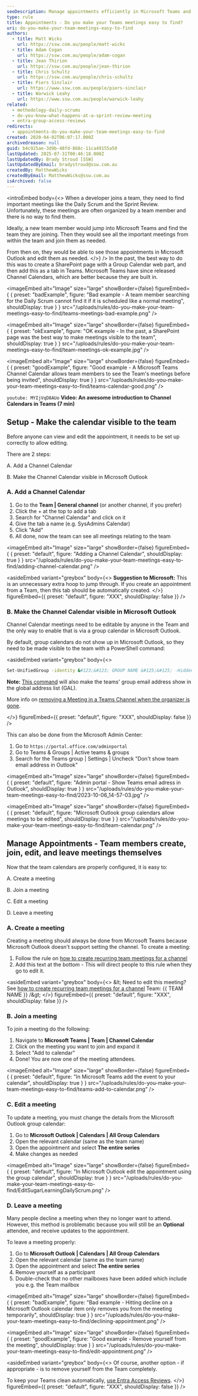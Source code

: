 ```yaml
---
seoDescription: Manage appointments efficiently in Microsoft Teams and Outlook by creating, joining, editing, and leaving meetings easily.
type: rule
title: Appointments - Do you make your Teams meetings easy to find?
uri: do-you-make-your-team-meetings-easy-to-find
authors:
  - title: Matt Wicks
    url: https://ssw.com.au/people/matt-wicks
  - title: Adam Cogan
    url: https://ssw.com.au/people/adam-cogan
  - title: Jean Thirion
    url: https://ssw.com.au/people/jean-thirion
  - title: Chris Schultz
    url: https://ssw.com.au/people/chris-schultz
  - title: Piers Sinclair
    url: https://www.ssw.com.au/people/piers-sinclair
  - title: Warwick Leahy
    url: https://www.ssw.com.au/people/warwick-leahy
related:
  - methodology-daily-scrums
  - do-you-know-what-happens-at-a-sprint-review-meeting
  - entra-group-access-reviews
redirects:
  - appointments-do-you-make-your-team-meetings-easy-to-find
created: 2020-04-02T06:07:17.000Z
archivedreason: null
guid: b4c925ae-3d9b-48fd-868c-11ca49155a50
lastUpdated: 2025-07-31T00:46:18.000Z
lastUpdatedBy: Brady Stroud [SSW]
lastUpdatedByEmail: bradystroud@ssw.com.au
createdBy: MatthewWicks
createdByEmail: MatthewWicks@ssw.com.au
isArchived: false
---
```


<introEmbed
  body={<>
When a developer joins a team, they need to find important meetings like the Daily Scrum and the Sprint Review. Unfortunately, these meetings are often organized by a team member and there is no way to find them.

Ideally, a new team member would jump into Microsoft Teams and find the team they are joining. Then they would see all the important meetings from within the team and join them as needed.

From then on, they would be able to see those appointments in Microsoft Outlook and edit them as needed.
  </>}
/>
In the past, the best way to do this was to create a SharePoint page with a Group Calendar web part, and then add this as a tab in Teams. Microsoft Teams have since released Channel Calendars, which are better because they are built in.

<imageEmbed
  alt="Image"
  size="large"
  showBorder={false}
  figureEmbed={ {
    preset: "badExample",
    figure: "Bad example - A team member searching for the Daily Scrum cannot find it if it is scheduled like a normal meeting",
    shouldDisplay: true
  } }
  src="/uploads/rules/do-you-make-your-team-meetings-easy-to-find/teams-meetings-bad-example.png"
/>

<imageEmbed
  alt="Image"
  size="large"
  showBorder={false}
  figureEmbed={ {
    preset: "okExample",
    figure: "OK example - In the past, a SharePoint page was the best way to make meetings visible to the team",
    shouldDisplay: true
  } }
  src="/uploads/rules/do-you-make-your-team-meetings-easy-to-find/team-meetings-ok-example.jpg"
/>

<imageEmbed
  alt="Image"
  size="large"
  showBorder={false}
  figureEmbed={ {
    preset: "goodExample",
    figure: "Good example - A Microsoft Teams Channel Calendar allows team members to see the Team's meetings before being invited",
    shouldDisplay: true
  } }
  src="/uploads/rules/do-you-make-your-team-meetings-easy-to-find/teams-calendar-good.png"
/>

`youtube: MYIjVqD8AUo`
**Video: An awesome introduction to Channel Calendars in Teams (7 min)**

## Setup - Make the calendar visible to the team

Before anyone can view and edit the appointment, it needs to be set up correctly to allow editing.

There are 2 steps:

A. Add a Channel Calendar

B. Make the Channel Calendar visible in Microsoft Outlook

### A. Add a Channel Calendar

1. Go to the **Team | General channel** (or another channel, if you prefer)
2. Click the + at the top to add a tab
3. Search for "Channel Calendar" and click on it
4. Give the tab a name (e.g. SysAdmins Calendar)
5. Click "Add"
6. All done, now the team can see all meetings relating to the team


<imageEmbed
  alt="Image"
  size="large"
  showBorder={false}
  figureEmbed={ {
    preset: "default",
    figure: "Adding a Channel Calendar",
    shouldDisplay: true
  } }
  src="/uploads/rules/do-you-make-your-team-meetings-easy-to-find/adding-channel-calendar.png"
/>

<asideEmbed
  variant="greybox"
  body={<>
    **Suggestion to Microsoft:** This is an unnecessary extra hoop to jump through. If you create an appointment from a Team, then this tab should be automatically created.
  </>}
  figureEmbed={{
    preset: "default",
    figure: "XXX",
    shouldDisplay: false
  }}
/>

### B. Make the Channel Calendar visible in Microsoft Outlook

Channel Calendar meetings need to be editable by anyone in the Team and the only way to enable that is via a group calendar in Microsoft Outlook.

By default, group calendars do not show up in Microsoft Outlook, so they need to be made visible to the team with a PowerShell command:

<asideEmbed
  variant="greybox"
  body={<>
    
```bash
Set-UnifiedGroup -identity &#123;&#123; GROUP NAME &#125;&#125; -HiddenFromExchangeClientsEnabled:$False
```

**Note:** [This command](https://learn.microsoft.com/en-us/powershell/module/exchange/set-unifiedgroup?view=exchange-ps#-hiddenfromexchangeclientsenabled&WT.mc_id=M365-MVP-33518) will also make the teams' group email address show in the global address list (GAL).

More info on [removing a Meeting in a Teams Channel when the organizer is gone](https://techcommunity.microsoft.com/t5/microsoft-teams/removing-a-meeting-in-a-teams-channel-when-the-organizer-is-gone/m-p/2106354?WT.mc_id=M365-MVP-33518).

  </>}
  figureEmbed={{
    preset: "default",
    figure: "XXX",
    shouldDisplay: false
  }}
/>

This can also be done from the Microsoft Admin Center:

1. Go to `https://portal.office.com/adminportal`
2. Go to Teams & Groups | Active teams & groups
3. Search for the Teams group | Settings | Uncheck "Don't show team email address in Outlook"


<imageEmbed
  alt="Image"
  size="large"
  showBorder={false}
  figureEmbed={ {
    preset: "default",
    figure: "Admin portal - Show Teams email adress in Outlook",
    shouldDisplay: true
  } }
  src="/uploads/rules/do-you-make-your-team-meetings-easy-to-find/2023-10-06_14-57-03.jpg"
/>


<imageEmbed
  alt="Image"
  size="large"
  showBorder={false}
  figureEmbed={ {
    preset: "default",
    figure: "Microsoft Outlook group calendars allow meetings to be edited",
    shouldDisplay: true
  } }
  src="/uploads/rules/do-you-make-your-team-meetings-easy-to-find/team-calendar.png"
/>

## Manage Appointments - Team members create, join, edit, and leave meetings themselves

Now that the team calendars are properly configured, it is easy to:

A. Create a meeting

B. Join a meeting

C. Edit a meeting

D. Leave a meeting

### A. Create a meeting

Creating a meeting should always be done from Microsoft Teams because Microsoft Outlook doesn't support setting the channel. To create a meeting:

1. Follow the rule on [how to create recurring team meetings for a channel](/create-recurring-teams-meetings-for-a-channel)
2. Add this text at the bottom - This will direct people to this rule when they go to edit it.

<asideEmbed
  variant="greybox"
  body={<>
    \&lt; Need to edit this meeting? See [how to create recurring team meetings for a channel](/do-you-make-your-team-meetings-easy-to-find/#c-edit-a-meeting) Team: &#123;&#123; TEAM NAME &#125;&#125; /\&gt;
  </>}
  figureEmbed={{
    preset: "default",
    figure: "XXX",
    shouldDisplay: false
  }}
/>

### B. Join a meeting

To join a meeting do the following:

1. Navigate to **Microsoft Teams | Team | Channel Calendar**
2. Click on the meeting you want to join and expand it
3. Select "Add to calendar"
4. Done! You are now one of the meeting attendees.


<imageEmbed
  alt="Image"
  size="large"
  showBorder={false}
  figureEmbed={ {
    preset: "default",
    figure: "In Microsoft Teams add the event to your calendar",
    shouldDisplay: true
  } }
  src="/uploads/rules/do-you-make-your-team-meetings-easy-to-find/teams-add-to-calendar.png"
/>

### C. Edit a meeting

To update a meeting, you must change the details from the Microsoft Outlook group calendar:

1. Go to **Microsoft Outlook | Calendars | All Group Calendars**
2. Open the relevant calendar (same as the team name)
3. Open the appointment and select **The entire series**
4. Make changes as needed


<imageEmbed
  alt="Image"
  size="large"
  showBorder={false}
  figureEmbed={ {
    preset: "default",
    figure: "In Microsoft Outlook edit the appointment using the group calendar",
    shouldDisplay: true
  } }
  src="/uploads/rules/do-you-make-your-team-meetings-easy-to-find/EditSugarLearningDailyScrum.png"
/>

### D. Leave a meeting

Many people decline a meeting when they no longer want to attend. However, this method is problematic because you will still be an **Optional** attendee, and receive updates to the appointment.

To leave a meeting properly:

1. Go to **Microsoft Outlook | Calendars | All Group Calendars**
2. Open the relevant calendar (same as the team name)
3. Open the appointment and select **The entire series**
4. Remove yourself as a participant
5. Double-check that no other mailboxes have been added which include you e.g. the Team mailbox

<imageEmbed
  alt="Image"
  size="large"
  showBorder={false}
  figureEmbed={ {
    preset: "badExample",
    figure: "Bad example - Hitting decline on a Microsoft Outlook calendar item only removes you from the meeting temporarily",
    shouldDisplay: true
  } }
  src="/uploads/rules/do-you-make-your-team-meetings-easy-to-find/declining-appointment.png"
/>

<imageEmbed
  alt="Image"
  size="large"
  showBorder={false}
  figureEmbed={ {
    preset: "goodExample",
    figure: "Good example - Remove yourself from the meeting",
    shouldDisplay: true
  } }
  src="/uploads/rules/do-you-make-your-team-meetings-easy-to-find/edit-appointment.png"
/>

<asideEmbed
  variant="greybox"
  body={<>
    Of course, another option - if appropriate - is to remove yourself from the Team completely.

To keep your Teams clean automatically, [use Entra Access Reviews](/entra-group-access-reviews/).
  </>}
  figureEmbed={{
    preset: "default",
    figure: "XXX",
    shouldDisplay: false
  }}
/>
